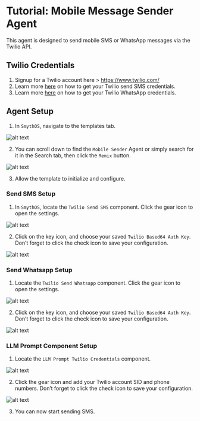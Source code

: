 # Tutorial: Mobile Message Sender Agent

This agent is designed to send mobile SMS or WhatsApp messages via the Twilio API.

<YouTube videoId="j5LDedUh0_g" title="SmythOS -  Mobile Message Sender Agent" />

## Twilio Credentials

1. Signup for a Twilio account here > https://www.twilio.com/
2. Learn more [here](https://app.smythos.com/doc/#/components/integrations/twilio?id=send-sms) on how to get your Twilio send SMS credentials.
3. Learn more [here](https://app.smythos.com/doc/#/components/integrations/twilio?id=send-whatsapp-message) on how to get your Twilio WhatsApp credentials.

## Agent Setup

1. In `SmythOS`, navigate to the templates tab.

<Image src="/img/mobile_message_sender/Image 1.png" alt="alt text" />

2. You can scroll down to find the `Mobile Sender` Agent or simply search for it in the Search tab, then click the `Remix` button.

<Image src="/img/mobile_message_sender/Image 2.png" alt="alt text" />

3. Allow the template to initialize and configure. 

### Send SMS Setup

1. In `SmythOS`, locate the `Twilio Send SMS` component. Click the gear icon to open the settings.

<Image src="/img/mobile_message_sender/Image 3.png" alt="alt text" />

2. Click on the key icon, and choose your saved `Twilio Based64 Auth Key`. Don’t forget to click the check icon to save your configuration.

<Image src="/img/mobile_message_sender/Image 4.png" alt="alt text" />

### Send Whatsapp Setup

1. Locate the `Twilio Send Whatsapp` component. Click the gear icon to open the settings.

<Image src="/img/mobile_message_sender/Image 5.png" alt="alt text" />

2. Click on the key icon, and choose your saved `Twilio Based64 Auth Key`. Don’t forget to click the check icon to save your configuration.

<Image src="/img/mobile_message_sender/Image 6.png" alt="alt text" />

### LLM Prompt Component Setup

1. Locate the `LLM Prompt Twilio Credentials` component.

<Image src="/img/mobile_message_sender/Image 7.png" alt="alt text" />

2. Click the gear icon and add your Twilio account SID and phone numbers. Don’t forget to click the check icon to save your configuration.

<Image src="/img/mobile_message_sender/Image 8.png" alt="alt text" />

3. You can now start sending SMS.


